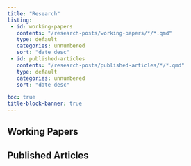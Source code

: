 ```yaml
---
title: "Research"
listing:
 - id: working-papers
   contents: "/research-posts/working-papers/*/*.qmd"
   type: default
   categories: unnumbered
   sort: "date desc"
 - id: published-articles
   contents: "/research-posts/published-articles/*/*.qmd"
   type: default
   categories: unnumbered
   sort: "date desc"

toc: true
title-block-banner: true
---
```


## Working Papers

:::{#working-papers}
:::

## Published Articles

:::{#published-articles}
:::

